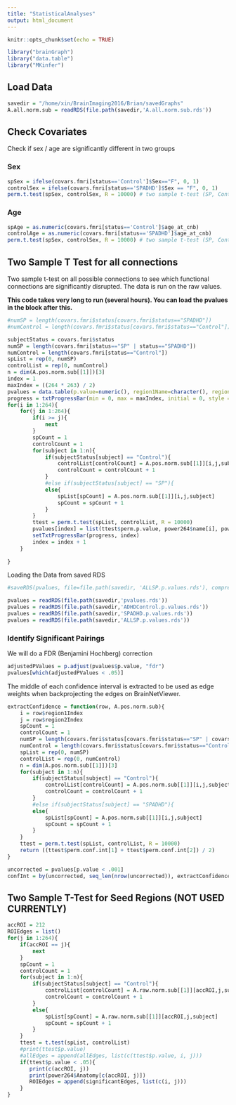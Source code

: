 ```yaml
---
title: "StatisticalAnalyses"
output: html_document
---
```


```r
knitr::opts_chunk$set(echo = TRUE)
```

```r
library("brainGraph")
library("data.table")
library("MKinfer")
```

## Load Data

```r
savedir = "/home/xin/BrainImaging2016/Brian/savedGraphs"
A.all.norm.sub = readRDS(file.path(savedir,'A.all.norm.sub.rds'))
```


## Check Covariates

Check if sex / age are significantly different in two groups

### Sex

```r
spSex = ifelse(covars.fmri[status=='Control']$Sex=="F", 0, 1)
controlSex = ifelse(covars.fmri[status=='SPADHD']$Sex == "F", 0, 1)
perm.t.test(spSex, controlSex, R = 10000) # two sample t-test (SP, Control)
```
### Age

```r
spAge = as.numeric(covars.fmri[status=='Control']$age_at_cnb)
controlAge = as.numeric(covars.fmri[status=='SPADHD']$age_at_cnb)
perm.t.test(spSex, controlSex, R = 10000) # two sample t-test (SP, Control)
```

## Two Sample T Test for all connections

Two sample t-test on all possible connections to see which functional connections are significantly disrupted. The data is run on the raw values.

**This code takes very long to run (several hours). You can load the pvalues in the block after this.**

```r
#numSP = length(covars.fmri$status[covars.fmri$status=="SPADHD"])
#numControl = length(covars.fmri$status[covars.fmri$status=="Control"])

subjectStatus = covars.fmri$status
numSP = length(covars.fmri[status=="SP" | status=="SPADHD"])
numControl = length(covars.fmri[status=="Control"])
spList = rep(0, numSP)
controlList = rep(0, numControl)
n = dim(A.pos.norm.sub[[1]])[3]
index = 1
maxIndex = ((264 * 263) / 2)
pvalues = data.table(p.value=numeric(), region1Name=character(), region2Name=character(), region1Index=numeric(), region2Index=numeric())[1:maxIndex]
progress = txtProgressBar(min = 0, max = maxIndex, initial = 0, style = 3)
for(i in 1:264){
    for(j in 1:264){
        if(i >= j){
            next
        }
        spCount = 1
        controlCount = 1
        for(subject in 1:n){
            if(subjectStatus[subject] == "Control"){
                controlList[controlCount] = A.pos.norm.sub[[1]][i,j,subject]
                controlCount = controlCount + 1
            }
            #else if(subjectStatus[subject] == "SP"){
            else{
                spList[spCount] = A.pos.norm.sub[[1]][i,j,subject]
                spCount = spCount + 1
            }
        }     
        ttest = perm.t.test(spList, controlList, R = 10000)
        pvalues[index] = list(ttest$perm.p.value, power264$name[i], power264$name[j], i, j)
        setTxtProgressBar(progress, index)
        index = index + 1
    }
   
}
```

Loading the Data from saved RDS

```r
#saveRDS(pvalues, file=file.path(savedir, 'ALLSP.p.values.rds'), compress='xz')

pvalues = readRDS(file.path(savedir,'pvalues.rds'))
pvalues = readRDS(file.path(savedir,'ADHDControl.p.values.rds'))
pvalues = readRDS(file.path(savedir,'SPADHD.p.values.rds'))
pvalues = readRDS(file.path(savedir,'ALLSP.p.values.rds'))
```


### Identify Significant Pairings

We will do a FDR (Benjamini Hochberg) correction

```r
adjustedPValues = p.adjust(pvalues$p.value, "fdr")
pvalues[which(adjustedPValues < .05)]
```


The middle of each confidence interval is extracted to be used as edge weights when backprojecting the edges on BrainNetViewer.

```r
extractConfidence = function(row, A.pos.norm.sub){
    i = row$region1Index
    j = row$region2Index
    spCount = 1
    controlCount = 1
    numSP = length(covars.fmri$status[covars.fmri$status=="SP" | covars.fmri$status=="SPADHD"])
    numControl = length(covars.fmri$status[covars.fmri$status=="Control"])
    spList = rep(0, numSP)
    controlList = rep(0, numControl)
    n = dim(A.pos.norm.sub[[1]])[3]
    for(subject in 1:n){
        if(subjectStatus[subject] == "Control"){
            controlList[controlCount] = A.pos.norm.sub[[1]][i,j,subject]
            controlCount = controlCount + 1
        }
        #else if(subjectStatus[subject] == "SPADHD"){
        else{
            spList[spCount] = A.pos.norm.sub[[1]][i,j,subject]
            spCount = spCount + 1
        }
    }     
    ttest = perm.t.test(spList, controlList, R = 10000)
    return ((ttest$perm.conf.int[1] + ttest$perm.conf.int[2]) / 2)
}
```

```r
uncorrected = pvalues[p.value < .001]
confInt = by(uncorrected, seq_len(nrow(uncorrected)), extractConfidence, A.pos.norm.sub)
```




## Two Sample T-Test for Seed Regions (NOT USED CURRENTLY)

```r
accROI = 212
ROIEdges = list()
for(j in 1:264){
    if(accROI == j){
        next
    }
    spCount = 1
    controlCount = 1
    for(subject in 1:n){
        if(subjectStatus[subject] == "Control"){
            controlList[controlCount] = A.raw.norm.sub[[1]][accROI,j,subject]
            controlCount = controlCount + 1
        }
        else{
            spList[spCount] = A.raw.norm.sub[[1]][accROI,j,subject]
            spCount = spCount + 1
        }
    }     
    ttest = t.test(spList, controlList)
    #print(ttest$p.value)
    #allEdges = append(allEdges, list(c(ttest$p.value, i, j)))
    if(ttest$p.value < .05){
       print(c(accROI, j))
       print(power264$Anatomy[c(accROI, j)])
       ROIEdges = append(significantEdges, list(c(i, j)))
    }
}

```




